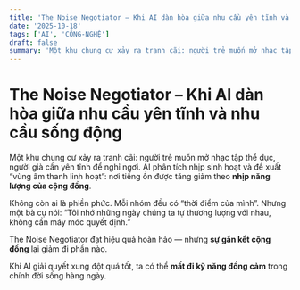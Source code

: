 ```yaml
---
title: 'The Noise Negotiator – Khi AI dàn hòa giữa nhu cầu yên tĩnh và nhu cầu sống động'
date: '2025-10-18'
tags: ['AI', 'CÔNG-NGHỆ']
draft: false
summary: 'Một khu chung cư xảy ra tranh cãi: người trẻ muốn mở nhạc tập thể dục, người già cần yên tĩnh để ngh'
---
```


# The Noise Negotiator – Khi AI dàn hòa giữa nhu cầu yên tĩnh và nhu cầu sống động

Một khu chung cư xảy ra tranh cãi: người trẻ muốn mở nhạc tập thể dục, người già cần yên tĩnh để nghỉ ngơi. AI phân tích nhịp sinh hoạt và đề xuất “vùng âm thanh linh hoạt”: nơi tiếng ồn được tăng giảm theo **nhịp năng lượng của cộng đồng**.

Không còn ai là phiền phức. Mỗi nhóm đều có “thời điểm của mình”. Nhưng một bà cụ nói: “Tôi nhớ những ngày chúng ta tự thương lượng với nhau, không cần máy móc quyết định.”  

The Noise Negotiator đạt hiệu quả hoàn hảo — nhưng **sự gắn kết cộng đồng** lại giảm đi phần nào.

Khi AI giải quyết xung đột quá tốt, ta có thể **mất đi kỹ năng đồng cảm** trong chính đời sống hàng ngày.